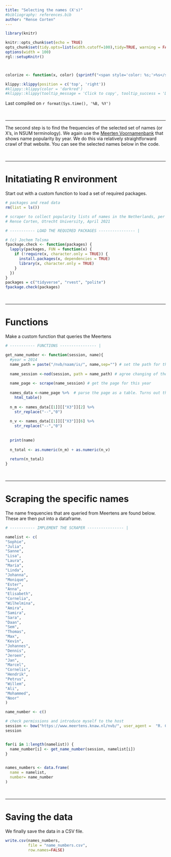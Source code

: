 ```yaml
---
title: "Selecting the names (X's)"
#bibliography: references.bib
author: "Rense Corten"
---
```


```r
library(knitr)

knitr::opts_chunk$set(echo = TRUE)
opts_chunk$set(tidy.opts=list(width.cutoff=100),tidy=TRUE, warning = FALSE, message = FALSE,comment = "#>", cache=TRUE, class.source=c("test"), class.output=c("test2"))
options(width = 100)
rgl::setupKnitr()



colorize <- function(x, color) {sprintf("<span style='color: %s;'>%s</span>", color, x) }

```

```r
klippy::klippy(position = c('top', 'right'))
#klippy::klippy(color = 'darkred')
#klippy::klippy(tooltip_message = 'Click to copy', tooltip_success = 'Done')
```

Last compiled on `r format(Sys.time(), '%B, %Y')`

<br>

----

The second step is to find the frequencies of the selected set of names (or X's, in NSUM terminology). We again use the [Meerten Voornamenbank](https://www.meertens.knaw.nl/nvb/) that shows name popularity by year. We do this via relatively straightforward crawl of that website. You can see the selected names below in the code.

<br>

----

# Initatiating R environment

Start out with a custom function to load a set of required packages.
  
```r
# packages and read data
rm(list = ls())

# scraper to collect popularity lists of names in the Netherlands, per year
# Rense Corten, Utrecht University, April 2021

# ----------- LOAD THE REQUIRED PACKAGES ---------------- |

# (c) Jochem Tolsma
fpackage.check <- function(packages) {
  lapply(packages, FUN = function(x) {
    if (!require(x, character.only = TRUE)) {
      install.packages(x, dependencies = TRUE)
      library(x, character.only = TRUE)
    }
  })
}
packages = c("tidyverse", "rvest", "polite")
fpackage.check(packages)
```


<br>

----

# Functions

Make a custom function that queries the Meertens

```r
# ----------- FUNCTIONS ---------------- |

get_name_number <- function(session, name){
  #year = 2014
  name_path = paste("/nvb/naam/is/", name,sep="") # set the path for the specific name's webpage
  
  name_session <-nod(session, path = name_path) # agree changing of the path with the host (assuming I have already "bowed" for the higher-level path)
  
  name_page <- scrape(name_session) # get the page for this year
  
  names_data <-name_page %>%  # parse the page as a table. Turns out this is a list of three tables; we need numbers 2 and 3
    html_table()
  
  n_m <- names_data[[1]][["X3"]][2] %>% 
    str_replace("--","0")
  
  n_v <- names_data[[1]][["X3"]][6] %>% 
    str_replace("--","0")
  
  
  print(name)
  
  n_total <- as.numeric(n_m) + as.numeric(n_v)
  
  return(n_total)
}
```


<br>

----

# Scraping the specific names

The name frequencies that are queried from Meertens are found below. These are then put into a dataframe.


```r

# ----------- IMPLEMENT THE SCRAPER ---------------- |

namelist <- c(
"Sophie",
"Julia",
"Sanne",
"Lisa",
"Laura",
"Maria",
"Linda",
"Johanna",
"Monique",
"Ester",
"Anna",
"Elisabeth",
"Cornelia",
"Wilhelmina",
"Amira",
"Samira",
"Sara",
"Daan",
"Sem",
"Thomas",
"Max",
"Kevin",
"Johannes",
"Dennis",
"Jeroen",
"Jan",
"Marcel",
"Cornelis",
"Hendrik",
"Petrus",
"Willem",
"Ali",
"Mohammed",
"Noor"
)

name_number <- c()

# check permissions and introduce myself to the host
session <- bow("https://www.meertens.knaw.nl/nvb/", user_agent =  "R. Corten, Universiteit Utrecht", delay = 1)
session


for(i in 1:length(namelist)) {
  name_number[i] <- get_name_number(session, namelist[i])
}
 

names_numbers <- data.frame(
  name = namelist,
  number= name_number
)
```


<br>

----

# Saving the data

We finally save the data in a CSV file.

```r
write.csv(names_numbers, 
          file = "name_numbers.csv",
          row.names=FALSE)
```
